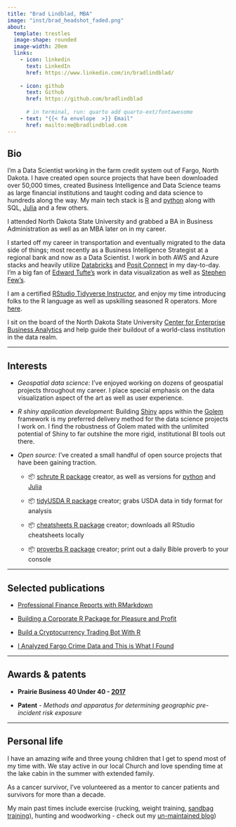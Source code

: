 ```yaml
---
title: "Brad Lindblad, MBA"
image: "inst/brad_headshot_faded.png"
about:
  template: trestles
  image-shape: rounded
  image-width: 20em
  links:
    - icon: linkedin
      text: LinkedIn
      href: https://www.linkedin.com/in/bradlindblad/
 
    - icon: github 
      text: Github
      href: https://github.com/bradlindblad
      
      # in terminal, run: quarto add quarto-ext/fontawesome
    - text: "{{< fa envelope  >}} Email"
      href: mailto:me@bradlindblad.com
---
```


## Bio

I'm a Data Scientist working in the farm credit system out of Fargo, North Dakota. I have created open source projects that have been downloaded over 50,000 times, created Business Intelligence and Data Science teams as large financial institutions and taught coding and data science to hundreds along the way. My main tech stack is [R](%5Bhttps://www.r-project.org) and [python](https://www.python.org/) along with SQL, [Julia](https://julialang.org/) and a few others.

I attended North Dakota State University and grabbed a BA in Business Administration as well as an MBA later on in my career.

I started off my career in transportation and eventually migrated to the data side of things; most recently as a Business Intelligence Strategist at a regional bank and now as a Data Scientist. I work in both AWS and Azure stacks and heavily utilize [Databricks](https://www.databricks.com/) and [Posit Connect](https://posit.co/products/enterprise/connect/) in my day-to-day. I'm a big fan of [Edward Tufte's](https://www.edwardtufte.com/tufte/books_vdqi) work in data visualization as well as [Stephen Few's](https://www.perceptualedge.com/).

I am a certified [RStudio Tidyverse Instructor](https://education.rstudio.com/trainers/), and enjoy my time introducing folks to the R language as well as upskilling seasoned R operators. More [here](teaching.qmd).

I sit on the board of the North Dakota State University [Center for Enterprise Business Analytics](https://www.ndsu.edu/business/research/centers_institutes/ceba/) and help guide their buildout of a world-class institution in the data realm.

------------------------------------------------------------------------

## Interests

-   *Geospatial data science:* I've enjoyed working on dozens of geospatial projects throughout my career. I place special emphasis on the data visualization aspect of the art as well as user experience.

-   *R shiny application development:* Building [Shiny](https://www.rstudio.com/products/shiny/) apps within the [Golem](https://thinkr-open.github.io/golem/) framework is my preferred delivery method for the data science projects I work on. I find the robustness of Golem mated with the unlimited potential of Shiny to far outshine the more rigid, institutional BI tools out there.

-   *Open source:* I've created a small handful of open source projects that have been gaining traction.

    -   📦 [schrute R package](https://bradlindblad.github.io/schrute/) creator, as well as versions for [python](https://github.com/bradlindblad/schrutepy) and [Julia](https://github.com/bradlindblad/Schrute.jl)

    -   📦 [tidyUSDA R package](https://bradlindblad.github.io/tidyUSDA/) creator; grabs USDA data in tidy format for analysis

    -   📦 [cheatsheets R package](https://bradlindblad.github.io/cheatsheet) creator; downloads all RStudio cheatsheets locally

    -   📦 [proverbs R package](https://bradlindblad.github.io/proverbs/) creator; print out a daily Bible proverb to your console

------------------------------------------------------------------------

## Selected publications

-   [Professional Finance Reports with RMarkdown](https://github.com/bradlindblad/pro_reports_talk)

-   [Building a Corporate R Package for Pleasure and Profit](https://medium.com/towards-data-science/build-a-corporate-r-package-for-pleasure-and-profit-78b73ce4ff4b?source=search_post---------2-------------------------------)

-   [Build a Cryptocurrency Trading Bot With R](https://towardsdatascience.com/build-a-cryptocurrency-trading-bot-with-r-1445c429e1b1)

-   [I Analyzed Fargo Crime Data and This is What I Found](https://towardsdatascience.com/i-analyzed-fargo-crime-data-and-this-is-what-i-found-25138e2d6bb1)

------------------------------------------------------------------------

## Awards & patents

-   **Prairie Business 40 Under 40 - [2017](https://www.inforum.com/business/prairie-business-magazine-announces-2017-40-under-40-list)**

-   **Patent** - *Methods and apparatus for determining geographic pre-incident risk exposure*

------------------------------------------------------------------------

## Personal life

I have an amazing wife and three young children that I get to spend most of my time with. We stay active in our local Church and love spending time at the lake cabin in the summer with extended family.

As a cancer survivor, I've volunteered as a mentor to cancer patients and survivors for more than a decade.

My main past times include exercise (rucking, weight training, [sandbag training](https://www.goruck.com/pages/tribe-n-training?placement=&site_source=x&placement=&site_source=x&gad_source=1)), hunting and woodworking - check out my [un-maintained blog](https://lindbladart.wordpress.com/))
